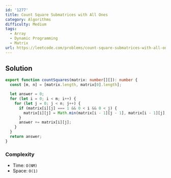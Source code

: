 ```yaml
---
id: '1277'
title: Count Square Submatrices with All Ones
category: Algorithms
difficulty: Medium
tags:
  - Array
  - Dynamic Programming
  - Matrix
url: https://leetcode.com/problems/count-square-submatrices-with-all-ones
---
```


## Solution

```typescript showLineNumbers
export function countSquares(matrix: number[][]): number {
  const [m, n] = [matrix.length, matrix[0].length];

  let answer = 0;
  for (let i = 0; i < m; i++) {
    for (let j = 0; j < n; j++) {
      if (matrix[i][j] === 1 && 0 < i && 0 < j) {
        matrix[i][j] = Math.min(matrix[i - 1][j - 1], matrix[i - 1][j], matrix[i][j - 1]) + 1;
      }
      answer += matrix[i][j];
    }
  }
  return answer;
}
```

### Complexity

- Time: `O(NM)`
- Space: `O(1)`

